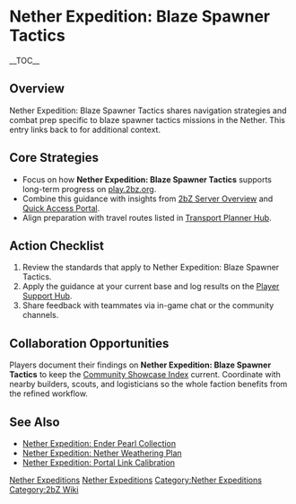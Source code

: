 {{Short description|Nether Expedition: Blaze Spawner Tactics shares navigation strategies and combat prep specific to blaze spawner tactics missions in the Nether}}
= Nether Expedition: Blaze Spawner Tactics =
{{2bZ Navbox}}
__TOC__

== Overview ==
Nether Expedition: Blaze Spawner Tactics shares navigation strategies and combat prep
specific to blaze spawner tactics missions in the Nether. This entry links back to
[[Category:Nether Expeditions|Nether Expeditions]] for additional context.

== Core Strategies ==
* Focus on how '''Nether Expedition: Blaze Spawner Tactics''' supports long-term progress on [[play.2bz.org]].
* Combine this guidance with insights from [[2bZ Server Overview]] and [[Quick Access Portal]].
* Align preparation with travel routes listed in [[Transport Planner Hub]].

== Action Checklist ==
# Review the [[Category:Nether Expeditions|Nether Expeditions]] standards that apply to Nether Expedition: Blaze Spawner Tactics.
# Apply the guidance at your current base and log results on the [[Player Support Hub]].
# Share feedback with teammates via in-game chat or the community channels.

== Collaboration Opportunities ==
Players document their findings on '''Nether Expedition: Blaze Spawner Tactics''' to keep
the [[Community Showcase Index]] current. Coordinate with nearby builders, scouts, and
logisticians so the whole faction benefits from the refined workflow.

== See Also ==
* [[Nether Expedition: Ender Pearl Collection]]
* [[Nether Expedition: Nether Weathering Plan]]
* [[Nether Expedition: Portal Link Calibration]]

[[Category:Nether Expeditions]]
[[Category:2bZ Wiki]]
